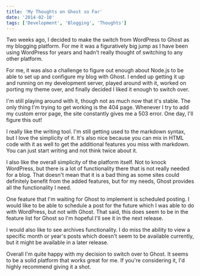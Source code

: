 ```yaml
---
title: 'My Thoughts on Ghost so Far'
date: '2014-02-10'
tags: ['Development', 'Blogging', 'Thoughts']
---
```


Two weeks ago, I decided to make the switch from WordPress to Ghost as my blogging platform. For me it was a figuratively big jump as I have been using WordPress for years and hadn't really thought of switching to any other platform.

For me, it was also a challenge to figure out enough about Node.js to be able to set up and configure my blog with Ghost. I ended up getting it up and running on my development server, played around with it, worked on porting my theme over, and finally decided I liked it enough to switch over.

I'm still playing around with it, though not as much now that it's stable. The only thing I'm trying to get working is the 404 page. Whenever I try to add my custom error page, the site constantly gives me a 503 error. One day, I'll figure this out!

I really like the writing tool. I'm still getting used to the markdown syntax, but I love the simplicity of it. It's also nice because you can mix in HTML code with it as well to get the additional features you miss with markdown. You can just start writing and not think twice about it.

I also like the overall simplicity of the platform itself. Not to knock WordPress, but there is a lot of functionality there that is not really needed for a blog. That doesn't mean that it is a bad thing as some sites could definitely benefit from the added features, but for my needs, Ghost provides all the functionality I need.

One feature that I'm waiting for Ghost to implement is scheduled posting. I would like to be able to schedule a post for the future which I was able to do with WordPress, but not with Ghost. That said, this does seem to be in the feature list for Ghost so I'm hopeful I'll see it in the next release.

I would also like to see archives functionality. I do miss the ability to view a specific month or year's posts which doesn't seem to be available currently, but it might be available in a later release.

Overall I'm quite happy with my decision to switch over to Ghost. It seems to be a solid platform that works great for me. If you're considering it, I'd highly recommend giving it a shot.
